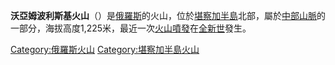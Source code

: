 {{Infobox mountain
| name = 沃亞姆波利斯基火山
| photo = 
| photo_caption = 
| elevation_m = 1,225
| elevation_ref = 
| prominence = 
| location = {{RUS}}[[堪察加半島|堪察加半島]]
| range = [[中部山脈|中部山脈]]
| coordinates = {{coord|58.37|N|160.62|E|type:mountain}}
| topo = 
| type = [[盾状火山|盾状火山]]
| age = 
| last_eruption = 未知
| first_ascent = 
| easiest_route = 
}}

'''沃亞姆波利斯基火山'''（{{lang-rus|Воямпольский|Voyampolsky}}）是[[俄羅斯|俄羅斯]]的火山，位於[[堪察加半島|堪察加半島]]北部，屬於[[中部山脈|中部山脈]]的一部分，海拔高度1,225米，最近一次[[火山噴發|火山噴發]]在[[全新世|全新世]]發生。

[[Category:俄羅斯火山|Category:俄羅斯火山]]
[[Category:堪察加半島火山|Category:堪察加半島火山]]
{{Russia-geo-stub}}